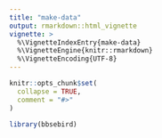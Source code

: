 ```yaml
---
title: "make-data"
output: rmarkdown::html_vignette
vignette: >
  %\VignetteIndexEntry{make-data}
  %\VignetteEngine{knitr::rmarkdown}
  %\VignetteEncoding{UTF-8}
---
```


```r
knitr::opts_chunk$set(
  collapse = TRUE,
  comment = "#>"
)
```

```r
library(bbsebird)
```
